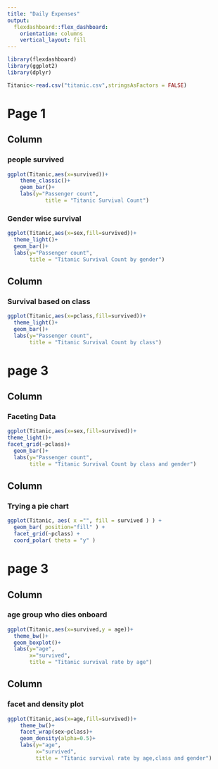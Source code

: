 ```yaml
---
title: "Daily Expenses"
output: 
  flexdashboard::flex_dashboard:
    orientation: columns
    vertical_layout: fill
---
```


```r
library(flexdashboard)
library(ggplot2)
library(dplyr)

Titanic<-read.csv("titanic.csv",stringsAsFactors = FALSE)
```
# Page 1

## Column {data-width=350}

### people survived

```r

ggplot(Titanic,aes(x=survived))+
    theme_classic()+
    geom_bar()+
    labs(y="Passenger count",
            title = "Titanic Survival Count")
```

### Gender wise survival

```r
ggplot(Titanic,aes(x=sex,fill=survived))+
  theme_light()+
  geom_bar()+
  labs(y="Passenger count",
       title = "Titanic Survival Count by gender")

```

## Column {data-width=350}

### Survival based on class

```r
ggplot(Titanic,aes(x=pclass,fill=survived))+
  theme_light()+
  geom_bar()+
  labs(y="Passenger count",
       title = "Titanic Survival Count by class")
```

# page 3

## Column {data-width=500}

### Faceting Data

```r
ggplot(Titanic,aes(x=sex,fill=survived))+
theme_light()+
facet_grid(~pclass)+
  geom_bar()+
  labs(y="Passenger count",
       title = "Titanic Survival Count by class and gender")
```

## Column {data-width=500}

### Trying a pie chart

```r
ggplot(Titanic, aes( x ="", fill = survived ) ) +
  geom_bar( position="fill" ) +
  facet_grid(~pclass) +
  coord_polar( theta = "y" )
```

# page 3

## Column {data-width=500}

### age group who dies onboard

```r
ggplot(Titanic,aes(x=survived,y = age))+
  theme_bw()+
  geom_boxplot()+
  labs(y="age",
       x="survived",
       title = "Titanic survival rate by age")
```

## Column {data-width=500}

### facet and density plot

```r
ggplot(Titanic,aes(x=age,fill=survived))+
    theme_bw()+
    facet_wrap(sex~pclass)+
    geom_density(alpha=0.5)+
    labs(y="age",
         x="survived",
         title = "Titanic survival rate by age,class and gender")

```
